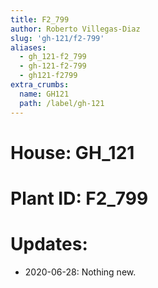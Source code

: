 ```yaml
---
title: F2_799
author: Roberto Villegas-Diaz
slug: 'gh-121/f2-799'
aliases:
  - gh_121-f2_799
  - gh-121-f2-799
  - gh121-f2799
extra_crumbs:
  name: GH121
  path: /label/gh-121
---
```


# **House**: GH_121
# **Plant ID**: F2_799
# **Updates**: 
 - 2020-06-28: Nothing new.
